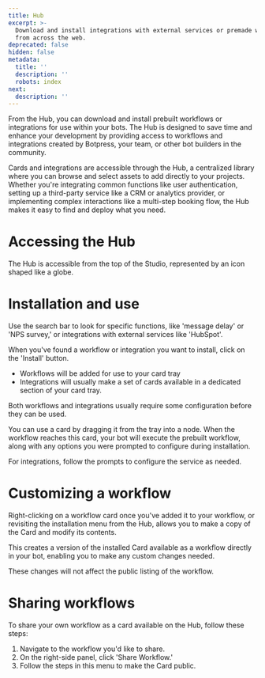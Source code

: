 ```yaml
---
title: Hub
excerpt: >-
  Download and install integrations with external services or premade workflows
  from across the web.
deprecated: false
hidden: false
metadata:
  title: ''
  description: ''
  robots: index
next:
  description: ''
---
```

From the Hub, you can download and install prebuilt workflows or integrations for use within your bots. The Hub is designed to save time and enhance your development by providing access to workflows and integrations created by Botpress, your team, or other bot builders in the community.

Cards and integrations are accessible through the Hub, a centralized library where you can browse and select assets to add directly to your projects. Whether you're integrating common functions like user authentication, setting up a third-party service like a CRM or analytics provider, or implementing complex interactions like a multi-step booking flow, the Hub makes it easy to find and deploy what you need.

# Accessing the Hub

The Hub is accessible from the top of the Studio, represented by an icon shaped like a globe.

# Installation and use

Use the search bar to look for specific functions, like 'message delay' or 'NPS survey,' or integrations with external services like 'HubSpot'.

When you've found a workflow or integration you want to install, click on the 'Install' button.

* Workflows will be added for use to your card tray
* Integrations will usually make a set of cards available in a dedicated section of your card tray.

Both workflows and integrations usually require some configuration before they can be used.

You can use a card by dragging it from the tray into a node. When the workflow reaches this card, your bot will execute the prebuilt workflow, along with any options you were prompted to configure during installation. 

For integrations, follow the prompts to configure the service as needed.

# Customizing a workflow

Right-clicking on a workflow card once you've added it to your workflow, or revisiting the installation menu from the Hub, allows you to make a copy of the Card and modify its contents.

This creates a version of the installed Card available as a workflow directly in your bot, enabling you to make any custom changes needed.

These changes will not affect the public listing of the workflow.

# Sharing workflows

To share your own workflow as a card available on the Hub, follow these steps:

1. Navigate to the workflow you'd like to share.
2. On the right-side panel, click 'Share Workflow.'
3. Follow the steps in this menu to make the Card public.
